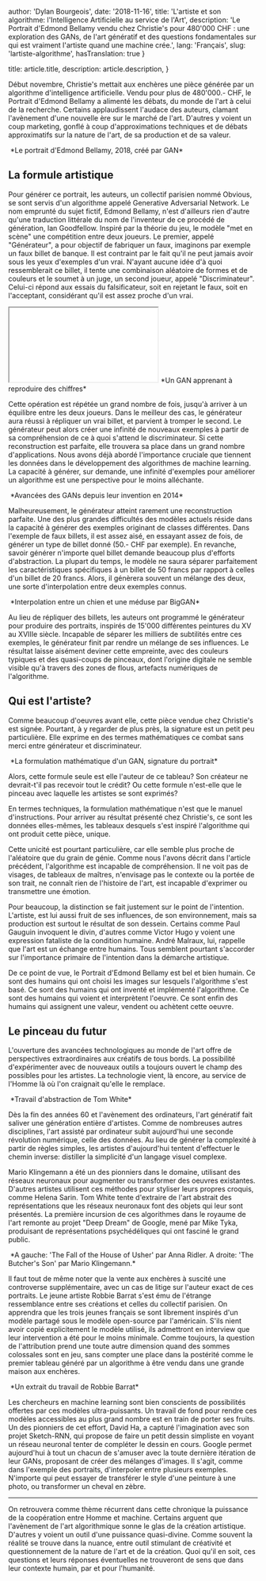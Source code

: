 
  author: 'Dylan Bourgeois',
  date: '2018-11-16',
  title: 'L\'artiste et son algorithme: l\'Intelligence Artificielle au service de l\'Art',
  description: 'Le Portrait d\'Edmond Bellamy vendu chez Christie\'s pour 480\'000 CHF : une exploration des GANs, de l\'art génératif et des questions fondamentales sur qui est vraiment l\'artiste quand une machine crée.',
  lang: 'Français',
  slug: 'lartiste-algorithme',
  hasTranslation: true
}

  title: article.title,
  description: article.description,
}


Début novembre, Christie's mettait aux enchères une pièce générée par un algorithme d'intelligence artificielle. Vendu pour plus de 480'000.- CHF, le Portrait d'Edmond Bellamy a alimenté les débats, du monde de l'art à celui de la recherche. Certains applaudissent l'audace des auteurs, clamant l'avènement d'une nouvelle ère sur le marché de l'art. D'autres y voient un coup marketing, gonflé à coup d'approximations techniques et de débats approximatifs sur la nature de l'art, de sa production et de sa valeur.

<Image src={edmondBellamy} alt="" />
*Le portrait d'Edmond Bellamy, 2018, créé par GAN*

## La formule artistique

Pour générer ce portrait, les auteurs, un collectif parisien nommé Obvious, se sont servis d'un algorithme appelé Generative Adversarial Network. Le nom emprunté du sujet fictif, Edmond Bellamy, n'est d'ailleurs rien d'autre qu'une traduction littérale du nom de l'inventeur de ce procédé de génération, Ian Goodfellow. Inspiré par la théorie du jeu, le modèle "met en scène" une compétition entre deux joueurs. Le premier, appelé "Générateur", a pour objectif de fabriquer un faux, imaginons par exemple un faux billet de banque. Il est contraint par le fait qu'il ne peut jamais avoir sous les yeux d'exemples d'un vrai. N'ayant aucune idée d'à quoi ressemblerait ce billet, il tente une combinaison aléatoire de formes et de couleurs et le soumet à un juge, un second joueur, appelé "Discriminateur". Celui-ci répond aux essais du falsificateur, soit en rejetant le faux, soit en l'acceptant, considérant qu'il est assez proche d'un vrai.

<iframe
className="aspect-video w-full"
src={"https://www.youtube.com/embed/IUi0REAWj2c"}
title="YouTube Video Player"
allow="accelerometer; autoplay; clipboard-write; encrypted-media; gyroscope; picture-in-picture"
></iframe>
*Un GAN apprenant à reproduire des chiffres*

Cette opération est répétée un grand nombre de fois, jusqu'à arriver à un équilibre entre les deux joueurs. Dans le meilleur des cas, le générateur aura réussi à répliquer un vrai billet, et parvient à tromper le second. Le générateur peut alors créer une infinité de nouveaux exemples à partir de sa compréhension de ce à quoi s'attend le discriminateur. Si cette reconstruction est parfaite, elle trouvera sa place dans un grand nombre d'applications. Nous avons déjà abordé l'importance cruciale que tiennent les données dans le développement des algorithmes de machine learning. La capacité à générer, sur demande, une infinité d'exemples pour améliorer un algorithme est une perspective pour le moins alléchante.

<Image src={ganProgress} alt="" />
*Avancées des GANs depuis leur invention en 2014*

Malheureusement, le générateur atteint rarement une reconstruction parfaite. Une des plus grandes difficultés des modèles actuels réside dans la capacité à générer des exemples originant de classes différentes. Dans l'exemple de faux billets, il est assez aisé, en essayant assez de fois, de générer un type de billet donné (50.- CHF par exemple). En revanche, savoir générer n'importe quel billet demande beaucoup plus d'efforts d'abstraction. La plupart du temps, le modèle ne saura séparer parfaitement les caractéristiques spécifiques à un billet de 50 francs par rapport à celles d'un billet de 20 francs. Alors, il génèrera souvent un mélange des deux, une sorte d'interpolation entre deux exemples connus.

<Image src={interpolationDog} alt="" />
*Interpolation entre un chien et une méduse par BigGAN*

Au lieu de répliquer des billets, les auteurs ont programmé le générateur pour produire des portraits, inspirés de 15'000 différentes peintures du XV au XVIIIe siècle. Incapable de séparer les milliers de subtilités entre ces exemples, le générateur finit par rendre un mélange de ses influences. Le résultat laisse aisément deviner cette empreinte, avec des couleurs typiques et des quasi-coups de pinceaux, dont l'origine digitale ne semble visible qu'à travers des zones de flous, artefacts numériques de l'algorithme.

## Qui est l'artiste?

Comme beaucoup d'oeuvres avant elle, cette pièce vendue chez Christie's est signée. Pourtant, à y regarder de plus près, la signature est un petit peu particulière. Elle exprime en des termes mathématiques ce combat sans merci entre générateur et discriminateur.

<Image src={ganMath} alt="" />
*La formulation mathématique d'un GAN, signature du portrait*

Alors, cette formule seule est elle l'auteur de ce tableau? Son créateur ne devrait-t'il pas recevoir tout le crédit? Ou cette formule n'est-elle que le pinceau avec laquelle les artistes se sont exprimés?

En termes techniques, la formulation mathématique n'est que le manuel d'instructions. Pour arriver au résultat présenté chez Christie's, ce sont les données elles-mêmes, les tableaux desquels s'est inspiré l'algorithme qui ont produit cette pièce, unique.

Cette unicité est pourtant particulière, car elle semble plus proche de l'aléatoire que du grain de génie. Comme nous l'avons décrit dans l'article précédent, l'algorithme est incapable de compréhension. Il ne voit pas de visages, de tableaux de maîtres, n'envisage pas le contexte ou la portée de son trait, ne connaît rien de l'histoire de l'art, est incapable d'exprimer ou transmettre une émotion.

Pour beaucoup, la distinction se fait justement sur le point de l'intention. L'artiste, est lui aussi fruit de ses influences, de son environnement, mais sa production est surtout le résultat de son dessein. Certains comme Paul Gauguin invoquent le divin, d'autres comme Victor Hugo y voient une expression fataliste de la condition humaine. André Malraux, lui, rappelle que l'art est un échange entre humains. Tous semblent pourtant s'accorder sur l'importance primaire de l'intention dans la démarche artistique.

De ce point de vue, le Portrait d'Edmond Bellamy est bel et bien humain. Ce sont des humains qui ont choisi les images sur lesquels l'algorithme s'est basé. Ce sont des humains qui ont inventé et implémenté l'algorithme. Ce sont des humains qui voient et interprètent l'oeuvre. Ce sont enfin des humains qui assignent une valeur, vendent ou achètent cette oeuvre.

## Le pinceau du futur

L'ouverture des avancées technologiques au monde de l'art offre de perspectives extraordinaires aux créatifs de tous bords. La possibilité d'expérimenter avec de nouveaux outils a toujours ouvert le champ des possibles pour les artistes. La technologie vient, là encore, au service de l'Homme là où l'on craignait qu'elle le remplace.

<Image src={tomwhite} alt="" />
*Travail d'abstraction de Tom White*

Dès la fin des années 60 et l'avènement des ordinateurs, l'art génératif fait saliver une génération entière d'artistes. Comme de nombreuses autres disciplines, l'art assisté par ordinateur subit aujourd'hui une seconde révolution numérique, celle des données. Au lieu de générer la complexité à partir de règles simples, les artistes d'aujourd'hui tentent d'effectuer le chemin inverse: distiller la simplicité d'un langage visuel complexe.

Mario Klingemann a été un des pionniers dans le domaine, utilisant des réseaux neuronaux pour augmenter ou transformer des oeuvres existantes. D'autres artistes utilisent ces méthodes pour styliser leurs propres croquis, comme Helena Sarin. Tom White tente d'extraire de l'art abstrait des représentations que les réseaux neuronaux font des objets qui leur sont présentés. La première incursion de ces algorithmes dans le royaume de l'art remonte au projet "Deep Dream" de Google, mené par Mike Tyka, produisant de représentations psychédéliques qui ont fasciné le grand public.

<Image src={aiArtExamples} alt="" />
*A gauche: 'The Fall of the House of Usher' par Anna Ridler. A droite: 'The Butcher's Son' par Mario Klingemann.*

Il faut tout de même noter que la vente aux enchères à suscité une controverse supplémentaire, avec un cas de litige sur l'auteur exact de ces portraits. Le jeune artiste Robbie Barrat s'est ému de l'étrange ressemblance entre ses créations et celles du collectif parisien. On apprendra que les trois jeunes français se sont librement inspirés d'un modèle partagé sous le modèle open-source par l'américain. S'ils nient avoir copié explicitement le modèle utilisé, ils admettront en interview que leur intervention a été pour le moins minimale. Comme toujours, la question de l'attribution prend une toute autre dimension quand des sommes colossales sont en jeu, sans compter une place dans la postérité comme le premier tableau généré par un algorithme à être vendu dans une grande maison aux enchères.

<Image src={robbieBarrat} alt="" />
*Un extrait du travail de Robbie Barrat*

Les chercheurs en machine learning sont bien conscients de possibilités offertes par ces modèles ultra-puissants. Un travail de fond pour rendre ces modèles accessibles au plus grand nombre est en train de porter ses fruits. Un des pionniers de cet effort, David Ha, a capturé l'imagination avec son projet Sketch-RNN, qui propose de faire un petit dessin simpliste en voyant un réseau neuronal tenter de compléter le dessin en cours. Google permet aujourd'hui à tout un chacun de s'amuser avec la toute dernière itération de leur GANs, proposant de créer des mélanges d'images. Il s'agit, comme dans l'exemple des portraits, d'interpoler entre plusieurs exemples. N'importe qui peut essayer de transférer le style d'une peinture à une photo, ou transformer un cheval en zèbre.

---

On retrouvera comme thème récurrent dans cette chronique la puissance de la coopération entre Homme et machine. Certains arguent que l'avènement de l'art algorithmique sonne le glas de la création artistique. D'autres y voient un outil d'une puissance quasi-divine. Comme souvent la réalité se trouve dans la nuance, entre outil stimulant de créativité et questionnement de la nature de l'art et de la création. Quoi qu'il en soit, ces questions et leurs réponses éventuelles ne trouveront de sens que dans leur contexte humain, par et pour l'humanité. 